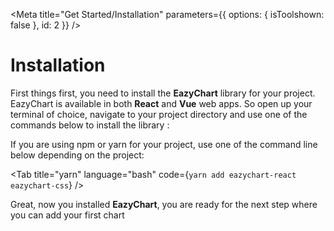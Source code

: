 
<Meta title="Get Started/Installation" parameters={{ options: { isToolshown: false }, id: 2 }} />

# Installation

First things first, you need to install the **EazyChart** library for your project. EazyChart is available in both **React** and **Vue** web apps. So open up your terminal of choice, navigate to your project directory and use one of the commands below to install the library :

If you are using npm or yarn for your project, use one of the command line below depending on the project:

<Tabs tabbedClassName="story-tabbed-code-block-very-small" showTabs={true}>
  <Tab title="npm" language="bash" code={`npm install --save eazychart-react eazychart-css`} />

  <Tab title="yarn" language="bash" code={`yarn add eazychart-react eazychart-css`} />
</Tabs>

Great, now you installed **EazyChart**, you are ready for the next step where you can add your first chart
